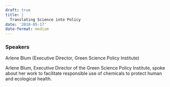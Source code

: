 ```yaml
---
draft: true 
title: |
  Translating Science into Policy
date: '2018-05-17'
date-format: medium 
---
```



### Speakers  
Arlene Blum (Executive Director, Green Science Policy Institute)

Arlene Blum, Executive Director of the Green Science Policy Institute, spoke about her work to facilitate responsible use of chemicals to protect human and ecological health.


